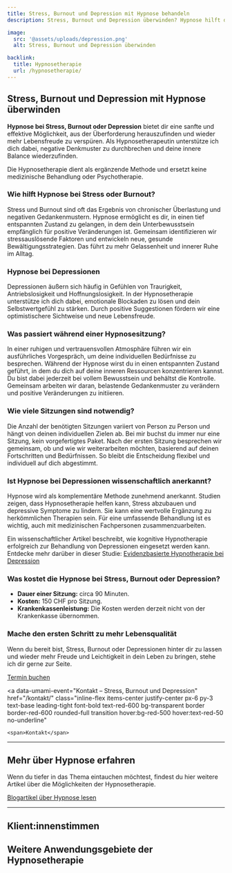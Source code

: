 ```yaml
---
title: Stress, Burnout und Depression mit Hypnose behandeln
description: Stress, Burnout und Depression überwinden? Hypnose hilft dir, gelassener zu werden und Denkmuster zu durchbrechen. Finde mit Hypnose zu mehr Freude und Leichtigkeit.

image:
  src: '@assets/uploads/depression.png'
  alt: Stress, Burnout und Depression überwinden

backlink:
  title: Hypnosetherapie
  url: /hypnosetherapie/
---
```




## Stress, Burnout und Depression mit Hypnose überwinden

**Hypnose bei Stress, Burnout oder Depression** bietet dir eine sanfte und effektive Möglichkeit, aus der Überforderung herauszufinden und wieder mehr Lebensfreude zu verspüren. Als Hypnosetherapeutin unterstütze ich dich dabei, negative Denkmuster zu durchbrechen und deine innere Balance wiederzufinden.

Die Hypnosetherapie dient als ergänzende Methode und ersetzt keine medizinische Behandlung oder Psychotherapie.

### Wie hilft Hypnose bei Stress oder Burnout?

Stress und Burnout sind oft das Ergebnis von chronischer Überlastung und negativen Gedankenmustern. Hypnose ermöglicht es dir, in einen tief entspannten Zustand zu gelangen, in dem dein Unterbewusstsein empfänglich für positive Veränderungen ist. Gemeinsam identifizieren wir stressauslösende Faktoren und entwickeln neue, gesunde Bewältigungsstrategien. Das führt zu mehr Gelassenheit und innerer Ruhe im Alltag.

### Hypnose bei Depressionen

Depressionen äußern sich häufig in Gefühlen von Traurigkeit, Antriebslosigkeit und Hoffnungslosigkeit. In der Hypnosetherapie unterstütze ich dich dabei, emotionale Blockaden zu lösen und dein Selbstwertgefühl zu stärken. Durch positive Suggestionen fördern wir eine optimistischere Sichtweise und neue Lebensfreude.

### Was passiert während einer Hypnosesitzung?

In einer ruhigen und vertrauensvollen Atmosphäre führen wir ein ausführliches Vorgespräch, um deine individuellen Bedürfnisse zu besprechen. Während der Hypnose wirst du in einen entspannten Zustand geführt, in dem du dich auf deine inneren Ressourcen konzentrieren kannst. Du bist dabei jederzeit bei vollem Bewusstsein und behältst die Kontrolle. Gemeinsam arbeiten wir daran, belastende Gedankenmuster zu verändern und positive Veränderungen zu initiieren.

### Wie viele Sitzungen sind notwendig?

Die Anzahl der benötigten Sitzungen variiert von Person zu Person und hängt von deinen individuellen Zielen ab. Bei mir buchst du immer nur eine Sitzung, kein vorgefertigtes Paket. Nach der ersten Sitzung besprechen wir gemeinsam, ob und wie wir weiterarbeiten möchten, basierend auf deinen Fortschritten und Bedürfnissen. So bleibt die Entscheidung flexibel und individuell auf dich abgestimmt.

### Ist Hypnose bei Depressionen wissenschaftlich anerkannt?

Hypnose wird als komplementäre Methode zunehmend anerkannt. Studien zeigen, dass Hypnosetherapie helfen kann, Stress abzubauen und depressive Symptome zu lindern. Sie kann eine wertvolle Ergänzung zu herkömmlichen Therapien sein. Für eine umfassende Behandlung ist es wichtig, auch mit medizinischen Fachpersonen zusammenzuarbeiten.

Ein wissenschaftlicher Artikel beschreibt, wie kognitive Hypnotherapie erfolgreich zur Behandlung von Depressionen eingesetzt werden kann. Entdecke mehr darüber in dieser Studie: <a href="https://www.tandfonline.com/doi/full/10.1080/00207140903523194#abstract" class="text-red-700 underline" target="_blank">Evidenzbasierte Hypnotherapie bei Depression</a>

### Was kostet die Hypnose bei Stress, Burnout oder Depression?

- **Dauer einer Sitzung:** circa 90 Minuten.
- **Kosten:** 150 CHF pro Sitzung.
- **Krankenkassenleistung:** Die Kosten werden derzeit nicht von der Krankenkasse übernommen.

### Mache den ersten Schritt zu mehr Lebensqualität

Wenn du bereit bist, Stress, Burnout oder Depressionen hinter dir zu lassen und wieder mehr Freude und Leichtigkeit in dein Leben zu bringen, stehe ich dir gerne zur Seite.

<div class="flex flex-wrap gap-4">
  <a
    data-umami-event="Termin buchen – Stress, Burnout und Depression"
    href="/termin/"
    class="inline-flex no-prose items-center justify-center px-6 py-3 text-base leading-tight font-bold text-white bg-red-600 border border-red-600 rounded-full transition hover:bg-red-500 hover:text-red-50 no-underline"
  >
    <span>Termin buchen</span>
  </a>

  <a
    data-umami-event="Kontakt – Stress, Burnout und Depression"
    href="/kontakt/"
    class="inline-flex items-center justify-center px-6 py-3 text-base leading-tight font-bold text-red-600 bg-transparent border border-red-600 rounded-full transition hover:bg-red-500 hover:text-red-50 no-underline"
  >
    <span>Kontakt</span>
  </a>
</div>

<hr class="border-gray-400" />

## Mehr über Hypnose erfahren

Wenn du tiefer in das Thema eintauchen möchtest, findest du hier weitere Artikel über die Möglichkeiten der Hypnosetherapie.

<a href="/blog/" class="inline-flex items-center justify-center px-6 py-3 text-base leading-tight font-bold text-red-600 bg-transparent border border-red-600 rounded-full transition hover:bg-red-500 hover:text-red-50 no-underline">
  <span>Blogartikel über Hypnose lesen</span>
</a>

<hr class="border-gray-400" />

## Klient:innenstimmen
<div className="not-prose">
  <Testimonials ids={[3]} noTitle />
</div>

## Weitere Anwendungsgebiete der Hypnosetherapie

<SubPagesTopics id="hypnotherapy" exclude="/hypnosetherapie/stress-burnout-und-depression/" columns={3} />
